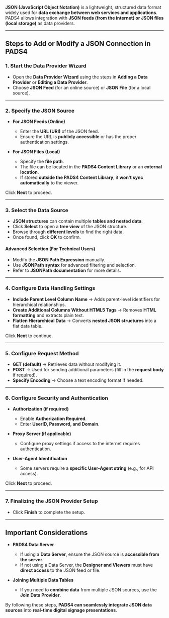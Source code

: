 
**JSON (JavaScript Object Notation)** is a lightweight, structured data format widely used for **data exchange between web services and applications**. PADS4 allows integration with **JSON feeds (from the internet) or JSON files (local storage)** as data providers.

---

## **Steps to Add or Modify a JSON Connection in PADS4**

### **1. Start the Data Provider Wizard**
- Open the **Data Provider Wizard** using the steps in **Adding a Data Provider** or **Editing a Data Provider**.
- Choose **JSON Feed** (for an online source) or **JSON File** (for a local source).

---

### **2. Specify the JSON Source**
- **For JSON Feeds (Online)**
  - Enter the **URL (URI)** of the JSON feed.
  - Ensure the URL is **publicly accessible** or has the proper authentication settings.
  
- **For JSON Files (Local)**
  - Specify the **file path**.
  - The file can be located in the **PADS4 Content Library** or an **external location**.
  - If stored **outside the PADS4 Content Library**, it **won't sync automatically** to the viewer.

Click **Next** to proceed.

---

### **3. Select the Data Source**
- **JSON structures** can contain multiple **tables and nested data**.
- Click **Select** to open a **tree view** of the JSON structure.
- Browse through **different levels** to find the right data.
- Once found, click **OK** to confirm.

#### **Advanced Selection (For Technical Users)**
- Modify the **JSON Path Expression** manually.
- Use **JSONPath syntax** for advanced filtering and selection.
- Refer to **JSONPath documentation** for more details.

---

### **4. Configure Data Handling Settings**
- **Include Parent Level Column Name** → Adds parent-level identifiers for hierarchical relationships.
- **Create Additional Columns Without HTML5 Tags** → Removes **HTML formatting** and extracts plain text.
- **Flatten Hierarchical Data** → Converts **nested JSON structures** into a flat data table.

Click **Next** to continue.

---

### **5. Configure Request Method**
- **GET (default)** → Retrieves data without modifying it.
- **POST** → Used for sending additional parameters (fill in the **request body** if required).
- **Specify Encoding** → Choose a text encoding format if needed.

---

### **6. Configure Security and Authentication**
- **Authorization (if required)**  
  - Enable **Authorization Required**.
  - Enter **UserID, Password, and Domain**.
  
- **Proxy Server (if applicable)**  
  - Configure proxy settings if access to the internet requires authentication.

- **User-Agent Identification**  
  - Some servers require a **specific User-Agent string** (e.g., for API access).

Click **Next** to proceed.

---

### **7. Finalizing the JSON Provider Setup**
- Click **Finish** to complete the setup.

---

## **Important Considerations**
- **PADS4 Data Server**  
  - If using a **Data Server**, ensure the JSON source is **accessible from the server**.
  - If not using a Data Server, the **Designer and Viewers** must have **direct access** to the JSON feed or file.

- **Joining Multiple Data Tables**  
  - If you need to **combine data** from multiple JSON sources, use the **Join Data Provider**.

By following these steps, **PADS4 can seamlessly integrate JSON data sources** into **real-time digital signage presentations**.